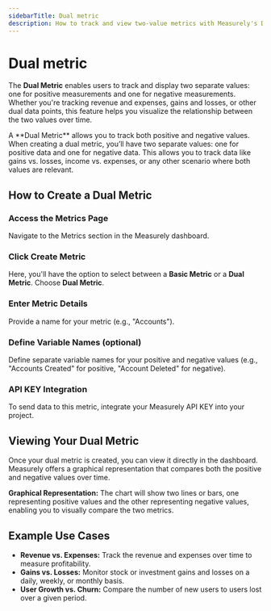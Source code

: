 ```yaml
---
sidebarTitle: Dual metric
description: How to track and view two-value metrics with Measurely's Dual Metric feature, allowing the tracking of positive and negative values.
---
```



# Dual metric

The **Dual Metric** enables users to track and display two separate values: one for positive measurements and one for negative measurements. Whether you're tracking revenue and expenses, gains and losses, or other dual data points, this feature helps you visualize the relationship between the two values over time.

<Callout title="Quick definition" type="info">
  A **Dual Metric** allows you to track both positive and negative values. When
  creating a dual metric, you’ll have two separate values: one for positive data
  and one for negative data. This allows you to track data like gains vs.
  losses, income vs. expenses, or any other scenario where both values are
  relevant.
</Callout>

## How to Create a Dual Metric

<Steps>

### Access the Metrics Page

Navigate to the Metrics section in the Measurely dashboard.

### Click Create Metric

Here, you'll have the option to select between a **Basic Metric** or a **Dual Metric**. Choose **Dual Metric**.

### Enter Metric Details

Provide a name for your metric (e.g., "Accounts").

### Define Variable Names (optional)

Define separate variable names for your positive and negative values (e.g., "Accounts Created" for positive, "Account Deleted" for negative).

### API KEY Integration

To send data to this metric, integrate your Measurely API KEY into your project.

</Steps>

## Viewing Your Dual Metric

Once your dual metric is created, you can view it directly in the dashboard. Measurely offers a graphical representation that compares both the positive and negative values over time.

**Graphical Representation:** The chart will show two lines or bars, one representing positive values and the other representing negative values, enabling you to visually compare the two metrics.

## Example Use Cases

- **Revenue vs. Expenses:** Track the revenue and expenses over time to measure profitability.
- **Gains vs. Losses:** Monitor stock or investment gains and losses on a daily, weekly, or monthly basis.
- **User Growth vs. Churn:** Compare the number of new users to users lost over a given period.
